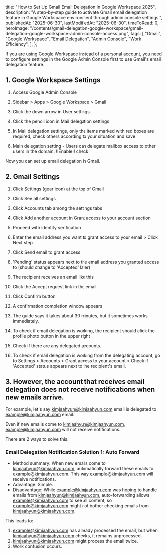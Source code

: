 
  title: "How to Set Up Gmail Email Delegation in Google Workspace 2025",
  description:
    "A step-by-step guide to activate Gmail email delegation feature in Google Workspace environment through admin console settings.",
  publishedAt: "2025-06-30",
  lastModifiedAt: "2025-06-30",
  timeToRead: 0,
  heroImage:
    "/contents/gmail-delegation-google-workspace/gmail-delegation-google-workspace-admin-console-access.png",
  tags: [
    "Gmail",
    "Google Workspace",
    "Email Delegation",
    "Admin Console",
    "Work Efficiency",
  ],
};

If you are using Google Workspace instead of a personal account, you need to configure settings in the Google Admin Console first to use Gmail's email delegation feature.

## 1. Google Workspace Settings

1. Access Google Admin Console

   <ImageWithCaption
     src="/contents/gmail-delegation-google-workspace/gmail-delegation-google-workspace-admin-console-access.png"
     alt="Access Google Admin Console"
     caption="Access Google Admin Console"
   />

2. Sidebar > Apps > Google Workspace > Gmail

   <ImageWithCaption
     src="/contents/gmail-delegation-google-workspace/google-workspace-admin-gmail-settings-navigation.png"
     alt="Navigate to Gmail settings in Google Admin Console"
     caption="Navigate to Gmail settings in Google Admin Console"
   />

3. Click the down arrow in User settings

   <ImageWithCaption
     src="/contents/gmail-delegation-google-workspace/gmail-delegation-user-settings-google-workspace-admin.png"
     alt="Click down arrow in User settings"
     caption="Click down arrow in User settings"
   />

4. Click the pencil icon in Mail delegation settings

   <ImageWithCaption
     src="/contents/gmail-delegation-google-workspace/gmail-delegation-settings-enable-google-workspace-admin.png"
     alt="Click pencil icon in Mail delegation settings"
     caption="Click pencil icon in Mail delegation settings"
   />

5. In Mail delegation settings, only the items marked with red boxes are required, check others according to your situation and save

   <ImageWithCaption
     src="/contents/gmail-delegation-google-workspace/enable-gmail-mail-delegation-save-settings-google-workspace.png"
     alt="Save Mail delegation settings"
     caption="Save Mail delegation settings"
   />

6. Main delegation setting - Users can delegate mailbox access to other users in the domain: !!Enable!! check

   <ImageWithCaption
     src="/contents/gmail-delegation-google-workspace/gmail-mail-delegation-enabled-status-google-workspace-admin.png"
     alt="Verify delegation setting is enabled"
     caption="Verify delegation setting is enabled"
   />

Now you can set up email delegation in Gmail.

## 2. Gmail Settings

1. Click Settings (gear icon) at the top of Gmail

   <ImageWithCaption
     src="/contents/gmail-delegation-google-workspace/gmail-delegation-step01-settings-icon-google-workspace.png"
     alt="Gmail delegation settings"
     caption="Gmail Settings"
   />

2. Click See all settings
   <ImageWithCaption
     src="/contents/gmail-delegation-google-workspace/gmail-delegation-step02-view-all-settings-google-workspace.png"
     alt="Click See all settings in Gmail delegation"
     caption="Gmail Settings > Click See all settings"
   />
3. Click Accounts tab among the settings tabs
   <ImageWithCaption
     src="/contents/gmail-delegation-google-workspace/gmail-delegation-step03-account-tab-delegate-access-settings.png"
     alt="Click Accounts tab in Gmail delegation settings"
     caption="Gmail Settings > Click Accounts tab"
   />
4. Click Add another account in Grant access to your account section
   <ImageWithCaption
     src="/contents/gmail-delegation-google-workspace/gmail-delegation-step04-add-delegate-account-google-workspace.png"
     alt="Click Add another account in Grant access to your account section"
     caption="Gmail Settings > Accounts tab > Click Add another account in Grant access to your account section"
   />
5. Proceed with identity verification
6. Enter the email address you want to grant access to your email > Click Next step
   <ImageWithCaption
     src="/contents/gmail-delegation-google-workspace/gmail-delegation-step06-enter-email-address-google-workspace.png"
     alt="Email address input screen"
     caption="Enter the email address you want to grant access to your email"
   />
7. Click Send email to grant access
   <ImageWithCaption
     src="/contents/gmail-delegation-google-workspace/gmail-delegation-step07-send-access-permission-email-google-workspace.png"
     alt="Click Send email to grant access"
     caption="Click Send email to grant access"
   />
8. 'Pending' status appears next to the email address you granted access to (should change to 'Accepted' later)
   <ImageWithCaption
     src="/contents/gmail-delegation-google-workspace/gmail-delegation-step08-pending-status-delegate-access-google-workspace.png"
     alt="'Pending' status next to email address granted access"
     caption="'Pending' status next to email address granted access"
   />
9. The recipient receives an email like this
   <ImageWithCaption
     src="/contents/gmail-delegation-google-workspace/gmail-delegation-step09-delegation-request-email-received-google-workspace.png"
     alt="Delegation request email received by recipient"
     caption="Delegation request email received by recipient"
   />
10. Click the Accept request link in the email
    <ImageWithCaption
      src="/contents/gmail-delegation-google-workspace/gmail-delegation-step10-accept-delegation-request-link-google-workspace.png"
      alt="Click Accept request link in email"
      caption="Click Accept request link in email"
    />
11. Click Confirm button
    <ImageWithCaption
      src="/contents/gmail-delegation-google-workspace/gmail-delegation-step11-confirm-delegation-request-google-workspace.png"
      alt="Click Confirm button"
      caption="Click Confirm button"
    />
12. A confirmation completion window appears
    <ImageWithCaption
      src="/contents/gmail-delegation-google-workspace/gmail-delegation-step12-delegation-confirmation-complete-google-workspace.png"
      alt="Confirmation completion window"
      caption="Confirmation completion window"
    />
13. The guide says it takes about 30 minutes, but it sometimes works immediately.

14. To check if email delegation is working, the recipient should click the profile photo button in the upper right
    <ImageWithCaption
      src="/contents/gmail-delegation-google-workspace/gmail-delegation-step14-check-profile-button-delegate-verification-google-workspace.png"
      alt="Click profile photo button in upper right"
      caption="Click profile photo button in upper right"
    />
15. Check if there are any delegated accounts.
    <ImageWithCaption
      src="/contents/gmail-delegation-google-workspace/gmail-delegation-step15-verify-delegated-account-list-google-workspace.png"
      alt="Verify delegated account list"
      caption="Verify delegated account list"
    />
16. To check if email delegation is working from the delegating account, go to Settings > Accounts > Grant access to your account > Check if 'Accepted' status appears next to the recipient's email.
    <ImageWithCaption
      src="/contents/gmail-delegation-google-workspace/gmail-delegation-step16-check-accepted-status-delegation-settings-google-workspace.png"
      alt="Check accepted status in Grant access to your account list"
      caption="Check accepted status in Grant access to your account list"
    />

## 3. However, the account that receives email delegation does not receive notifications when new emails arrive.

For example, let's say kimjaahyun@kimjaahyun.com email is delegated to example@kimjaahyun.com email.

Even if new emails come to kimjaahyun@kimjaahyun.com, example@kimjaahyun.com will not receive notifications.

There are 2 ways to solve this.

### Email Delegation Notification Solution 1: Auto Forward

- Method summary: When new emails come to kimjaahyun@kimjaahyun.com, automatically forward these emails to example@kimjaahyun.com. This way example@kimjaahyun.com will receive notifications.
- Advantage: Simple.
- Disadvantage: While example@kimjaahyun.com was hoping to handle emails from kimjaahyun@kimjaahyun.com, auto-forwarding allows example@kimjaahyun.com to see all content, so example@kimjaahyun.com might not bother checking emails from kimjaahyun@kimjaahyun.com.

This leads to:

1. example@kimjaahyun.com has already processed the email, but when kimjaahyun@kimjaahyun.com checks, it remains unprocessed.
2. kimjaahyun@kimjaahyun.com might process the email twice.
3. Work confusion occurs.
